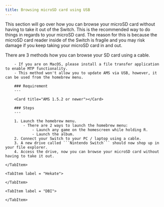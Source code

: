 ```yaml
---
title: Browsing microSD card using USB
---
```



This section will go over how you can browse your microSD card without having to take it out of the Switch.
This is the recommended way to do things in regards to your microSD card.
The reason for this is because the microSD card reader inside of the Switch is fragile and you may risk damage if you keep taking your microSD card in and out.

There are 3 methods how you can browse your SD card using a cable.


<Tabs>
    <TabItem label = "Haze">

        - If you are on MacOS, please install a file transfer application to enable MTP functionality.
        - This method won't allow you to update AMS via USB, however, it can be used from the homebrew menu.

        ### Requirement
        ---

        <Card title="AMS 1.5.2 or newer"></Card>

        ### Steps
        ---

        1. Launch the homebrew menu.
            - There are 2 ways to launch the homebrew menu:
                - Launch any game on the homescreen while holding R.
                - Launch the album.
        2. Connect your Switch to your PC / laptop using a cable.
        3. A new drive called ```Nintendo Switch``` should now shop up in your file explorer.
        4. Access the drive, now you can browse your microSD card without having to take it out.

    </TabItem>

    <TabItem label = "Hekate">

    </TabItem>

    <TabItem label = "DBI">

    </TabItem>
</Tabs>